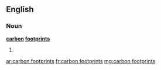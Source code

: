 ==English==

===Noun===
'''[[carbon]] [[footprint]]s'''

# {{plural of|[[carbon footprint]]}}

[[ar:carbon footprints]]
[[fr:carbon footprints]]
[[mg:carbon footprints]]